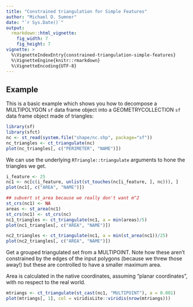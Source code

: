 ```yaml
---
title: "Constrained triangulation for Simple Features"
author: "Michael D. Sumner"
date: "`r Sys.Date()`"
output:
  rmarkdown::html_vignette:
    fig_width: 7
    fig_height: 7
vignette: >
  %\VignetteIndexEntry{constrained-triangulation-simple-features}
  %\VignetteEngine{knitr::rmarkdown}
  %\VignetteEncoding{UTF-8}
---
```


## Example

This is a basic example which shows you how to decompose a MULTIPOLYGON `sf` data frame object into a GEOMETRYCOLLECTION `sf` data frame object made of triangles:

```r
library(sf)
library(sfct)
nc <- st_read(system.file("shape/nc.shp", package="sf"))
nc_triangles <- ct_triangulate(nc)
plot(nc_triangles[, c("PERIMETER", "NAME")])
```

We can use the underlying `RTriangle::triangulate` arguments to hone the triangles we get. 

```r
i_feature <- 25
nc1 <- nc[c(i_feature, unlist(st_touches(nc[i_feature, ], nc))), ]
plot(nc1[, c("AREA", "NAME")])

## subvert st_area because we really don't want m^2
st_crs(nc1) <- NA
areas <- st_area(nc1)
st_crs(nc1) <- st_crs(nc)
nc1_triangles <- ct_triangulate(nc1, a = min(areas)/5)
plot(nc1_triangles[, c("AREA", "NAME")])

nc2_triangles <- ct_triangulate(nc1, a = min(st_area(nc1))/25)
plot(nc2_triangles[, c("AREA", "NAME")])

```

Get a grouped triangulated set from a MULTIPOINT. Note how these aren't constrained by 
the edges of the input polygons (because we threw those away!) but these are controlled to have a smaller maximum area. 

Area is calculated in the native coordinates, assuming "planar coordinates", with no respect to the real world. 

```r
mtriangs <- ct_triangulate(st_cast(nc1, "MULTIPOINT"), a = 0.001)
plot(mtriangs[, 1], col = viridisLite::viridis(nrow(mtriangs)))
```

